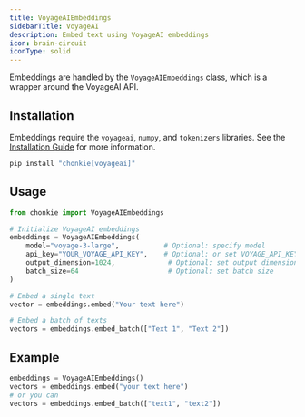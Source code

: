 ```yaml
---
title: VoyageAIEmbeddings
sidebarTitle: VoyageAI
description: Embed text using VoyageAI embeddings
icon: brain-circuit
iconType: solid
---
```


Embeddings are handled by the `VoyageAIEmbeddings` class, which is a wrapper around the VoyageAI API.

## Installation

Embeddings require the `voyageai`, `numpy`, and `tokenizers` libraries. See the [Installation Guide](/getting-started/installation) for more information.

```bash
pip install "chonkie[voyageai]"
```

## Usage

```python
from chonkie import VoyageAIEmbeddings

# Initialize VoyageAI embeddings
embeddings = VoyageAIEmbeddings(
	model="voyage-3-large",           # Optional: specify model
	api_key="YOUR_VOYAGE_API_KEY",    # Optional: or set VOYAGE_API_KEY env var
	output_dimension=1024,             # Optional: set output dimension
	batch_size=64                      # Optional: set batch size
)

# Embed a single text
vector = embeddings.embed("Your text here")

# Embed a batch of texts
vectors = embeddings.embed_batch(["Text 1", "Text 2"])
```

## Example

```python
embeddings = VoyageAIEmbeddings()
vectors = embeddings.embed("your text here")
# or you can
vectors = embeddings.embed_batch(["text1", "text2"])
```